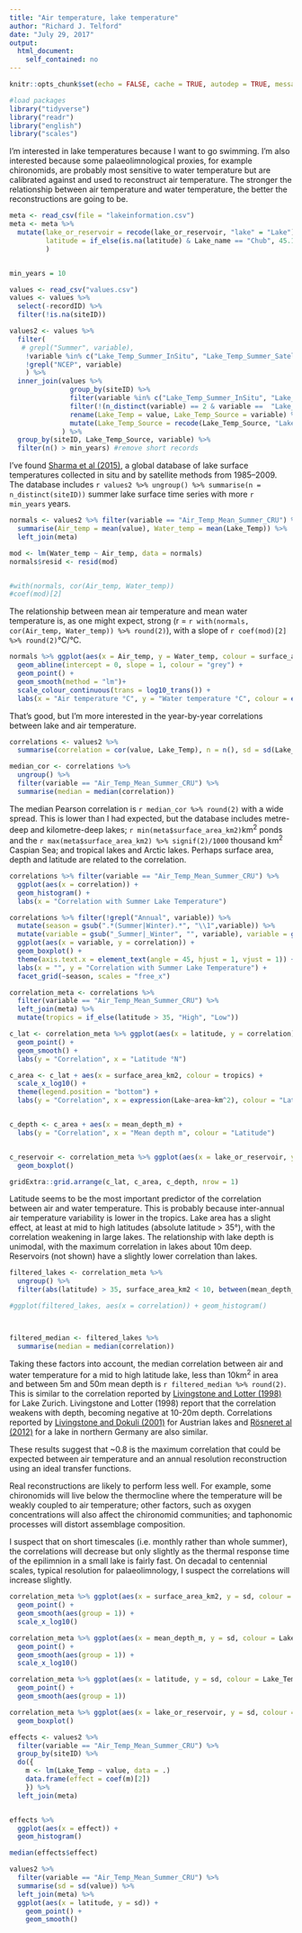 ```yaml
---
title: "Air temperature, lake temperature"
author: "Richard J. Telford"
date: "July 29, 2017"
output: 
  html_document:
    self_contained: no
---
```


```r
knitr::opts_chunk$set(echo = FALSE, cache = TRUE, autodep = TRUE, message = FALSE, warning = FALSE)

#load packages
library("tidyverse")
library("readr")
library("english")
library("scales")
```

I'm interested in lake temperatures because I want to go swimming. I'm also interested because some palaeolimnological proxies, for example chironomids, are probably most sensitive to water temperature but are calibrated against and used to reconstruct air temperature. The stronger the relationship between air temperature and water temperature, the better the reconstructions are going to be.




```r
meta <- read_csv(file = "lakeinformation.csv")
meta <- meta %>% 
  mutate(lake_or_reservoir = recode(lake_or_reservoir, "lake" = "Lake"),
         latitude = if_else(is.na(latitude) & Lake_name == "Chub", 45.18, latitude)#fill missing latitude with approx value from adjacent lakes
         )


min_years = 10

values <- read_csv("values.csv") 
values <- values %>% 
  select(-recordID) %>% 
  filter(!is.na(siteID))

values2 <- values %>% 
  filter(
   # grepl("Summer", variable), 
    !variable %in% c("Lake_Temp_Summer_InSitu", "Lake_Temp_Summer_Satellite"),
    !grepl("NCEP", variable)
    ) %>%
  inner_join(values %>% 
               group_by(siteID) %>% 
               filter(variable %in% c("Lake_Temp_Summer_InSitu", "Lake_Temp_Summer_Satellite")) %>% 
               filter(!(n_distinct(variable) == 2 & variable ==  "Lake_Temp_Summer_Satellite")) %>% #not sat for siteID with in situ temp (sat temp has own siteID)
               rename(Lake_Temp = value, Lake_Temp_Source = variable) %>% 
               mutate(Lake_Temp_Source = recode(Lake_Temp_Source, "Lake_Temp_Summer_InSitu" = "In situ", "Lake_Temp_Summer_Satellite" = "Satellite" ))
             ) %>% 
  group_by(siteID, Lake_Temp_Source, variable) %>% 
  filter(n() > min_years) #remove short records
```

I've found [Sharma et al (2015)](https://www.nature.com/articles/sdata20158), a global database of lake surface temperatures collected in situ and by satellite methods from 1985–2009. The database includes `r values2 %>% ungroup() %>% summarise(n = n_distinct(siteID))` summer lake surface time series with more `r min_years` years. 

```r
normals <- values2 %>% filter(variable == "Air_Temp_Mean_Summer_CRU") %>% 
  summarise(Air_temp = mean(value), Water_temp = mean(Lake_Temp)) %>% 
  left_join(meta)

mod <- lm(Water_temp ~ Air_temp, data = normals)
normals$resid <- resid(mod)


#with(normals, cor(Air_temp, Water_temp))
#coef(mod)[2]
```

The relationship between mean air temperature and mean water temperature is, as one might expect, strong (r = `r with(normals, cor(Air_temp, Water_temp)) %>% round(2)`), with a slope of `r coef(mod)[2] %>% round(2)`°C/°C.

```r
normals %>% ggplot(aes(x = Air_temp, y = Water_temp, colour = surface_area_km2)) +
  geom_abline(intercept = 0, slope = 1, colour = "grey") + 
  geom_point() +
  geom_smooth(method = "lm")+
  scale_colour_continuous(trans = log10_trans()) + 
  labs(x = "Air temperature °C", y = "Water temperature °C", colour = expression(Lake~area~km^2))

```

That's good, but I'm more interested in the year-by-year correlations between lake and air temperature. 

```r
correlations <- values2 %>% 
  summarise(correlation = cor(value, Lake_Temp), n = n(), sd = sd(Lake_Temp))

median_cor <- correlations %>% 
  ungroup() %>% 
  filter(variable == "Air_Temp_Mean_Summer_CRU") %>%
  summarise(median = median(correlation)) 
```
The median Pearson correlation is `r median_cor %>% round(2)` with a wide spread. This is lower than I had expected, but the database includes metre-deep and kilometre-deep lakes; `r min(meta$surface_area_km2)`km^2^ ponds and the `r max(meta$surface_area_km2) %>% signif(2)/1000` thousand km^2^ Caspian Sea; and tropical lakes and Arctic lakes. Perhaps surface area, depth and latitude are related to the correlation.

```r
correlations %>% filter(variable == "Air_Temp_Mean_Summer_CRU") %>% 
  ggplot(aes(x = correlation)) + 
  geom_histogram() +
  labs(x = "Correlation with Summer Lake Temperature") 
```

```r
correlations %>% filter(!grepl("Annual", variable)) %>% 
  mutate(season = gsub(".*(Summer|Winter).*", "\\1",variable)) %>% 
  mutate(variable = gsub("_Summer|_Winter", "", variable), variable = gsub("_CRU", "", variable), variable = gsub("_", " ", variable)) %>%
  ggplot(aes(x = variable, y = correlation)) + 
  geom_boxplot() + 
  theme(axis.text.x = element_text(angle = 45, hjust = 1, vjust = 1)) +
  labs(x = "", y = "Correlation with Summer Lake Temperature") + 
  facet_grid(~season, scales = "free_x")
```

```r
correlation_meta <- correlations %>% 
  filter(variable == "Air_Temp_Mean_Summer_CRU") %>% 
  left_join(meta) %>% 
  mutate(tropics = if_else(latitude > 35, "High", "Low"))

c_lat <- correlation_meta %>% ggplot(aes(x = latitude, y = correlation)) + 
  geom_point() + 
  geom_smooth() +
  labs(y = "Correlation", x = "Latitude °N")

c_area <- c_lat + aes(x = surface_area_km2, colour = tropics) + 
  scale_x_log10() + 
  theme(legend.position = "bottom") +
  labs(y = "Correlation", x = expression(Lake~area~km^2), colour = "Latitude")


c_depth <- c_area + aes(x = mean_depth_m) +
  labs(y = "Correlation", x = "Mean depth m", colour = "Latitude")


c_reservoir <- correlation_meta %>% ggplot(aes(x = lake_or_reservoir, y = correlation, fill = tropics)) + 
  geom_boxplot()

gridExtra::grid.arrange(c_lat, c_area, c_depth, nrow = 1)

```

Latitude seems to be the most important predictor of the correlation between air and water temperature. This is probably because inter-annual air temperature variability is lower in the tropics. Lake area has a slight effect, at least at mid to high latitudes (absolute latitude > 35°), with the correlation weakening in large lakes. The relationship with lake depth is unimodal, with the maximum correlation in lakes about 10m deep. Reservoirs (not shown) have a slightly lower correlation than lakes.

```r
filtered_lakes <- correlation_meta %>%
  ungroup() %>% 
  filter(abs(latitude) > 35, surface_area_km2 < 10, between(mean_depth_m, 5, 50), lake_or_reservoir == "Lake")

#ggplot(filtered_lakes, aes(x = correlation)) + geom_histogram()



filtered_median <- filtered_lakes %>% 
  summarise(median = median(correlation))
```

Taking these factors into account, the median correlation between air and water temperature for a mid to high latitude lake, less than 10km^2^ in area and between 5m and 50m mean depth is `r filtered_median %>% round(2)`. This is similar to the correlation reported by [Livingstone and Lotter (1998)](http://homepages.eawag.ch/~living/downloads/1998/Livingstone%20&%20Lotter%201998.pdf) for Lake Zurich. Livingstone and Lotter (1998) report that the correlation weakens with depth, becoming negative at 10-20m depth. Correlations reported by [Livingstone and Dokuli (2001)](https://www.researchgate.net/profile/Martin_Dokulil/publication/299272484_Eighty_years_of_spatially_coherent_Austrian_lake_surface_temperatures_and_their_relationship_to_regional_air_temperature_and_the_North_Atlantic_Oscillation/links/571f24c908aead26e71a9635/Eighty-years-of-spatially-coherent-Austrian-lake-surface-temperatures-and-their-relationship-to-regional-air-temperature-and-the-North-Atlantic-Oscillation.pdf) for Austrian lakes and [Rösneret al (2012)](http://onlinelibrary.wiley.com/doi/10.4319/lo.2012.57.5.1479/pdf) for a lake in northern Germany are also similar.

These results suggest that ~0.8 is the maximum correlation that could be expected between air temperature and an annual resolution reconstruction using an ideal transfer functions. 

Real reconstructions are likely to perform less well. For example, some chironomids will live below the thermocline where the temperature will be weakly coupled to air temperature; other factors, such as oxygen concentrations will also affect the chironomid communities; and taphonomic processes will distort assemblage composition.

I suspect that on short timescales (i.e. monthly rather than whole summer), the correlations will decrease but only slightly as the thermal response time of the epilimnion in a small lake is fairly fast. On decadal to centennial scales, typical resolution for palaeolimnology, I suspect the correlations will increase slightly.

```r
correlation_meta %>% ggplot(aes(x = surface_area_km2, y = sd, colour = Lake_Temp_Source)) + 
  geom_point() + 
  geom_smooth(aes(group = 1)) + 
  scale_x_log10()

correlation_meta %>% ggplot(aes(x = mean_depth_m, y = sd, colour = Lake_Temp_Source)) + 
  geom_point() + 
  geom_smooth(aes(group = 1)) + 
  scale_x_log10()

correlation_meta %>% ggplot(aes(x = latitude, y = sd, colour = Lake_Temp_Source)) + 
  geom_point() + 
  geom_smooth(aes(group = 1)) 

correlation_meta %>% ggplot(aes(x = lake_or_reservoir, y = sd, colour = Lake_Temp_Source)) + 
  geom_boxplot()
```

```r
effects <- values2 %>% 
  filter(variable == "Air_Temp_Mean_Summer_CRU") %>% 
  group_by(siteID) %>% 
  do({
    m <- lm(Lake_Temp ~ value, data = .)
    data.frame(effect = coef(m)[2])
    }) %>% 
  left_join(meta)


effects %>%
  ggplot(aes(x = effect)) + 
  geom_histogram()

median(effects$effect)
```

```r
values2 %>% 
  filter(variable == "Air_Temp_Mean_Summer_CRU") %>%
  summarise(sd = sd(value)) %>% 
  left_join(meta) %>% 
  ggplot(aes(x = latitude, y = sd)) + 
    geom_point() + 
    geom_smooth()
```


